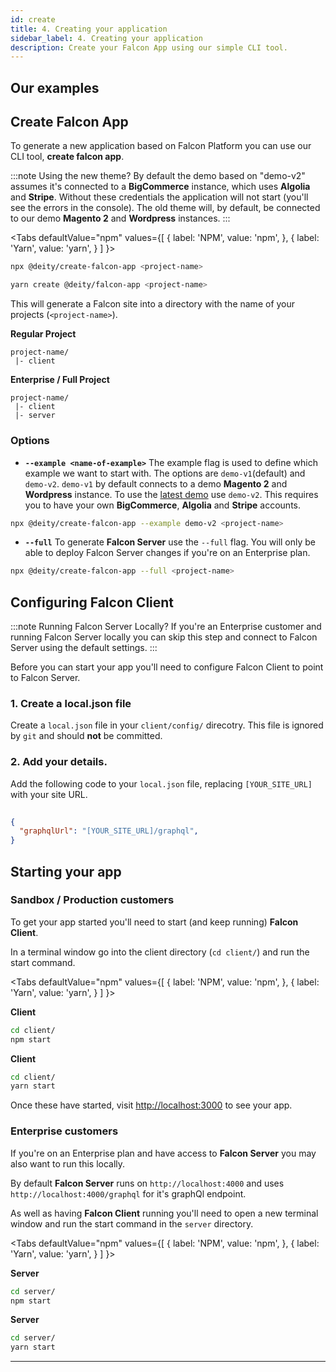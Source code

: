 ```yaml
---
id: create
title: 4. Creating your application
sidebar_label: 4. Creating your application
description: Create your Falcon App using our simple CLI tool.
---
```


## Our examples


<Examples />

## Create Falcon App

To generate a new application based on Falcon Platform you can use our CLI tool, **create falcon app**.

:::note Using the new theme?
By default the demo based on "demo-v2" assumes it's connected to a **BigCommerce** instance, which uses **Algolia** and **Stripe**. Without these credentials the application will not start (you'll see the errors in the console). The old theme will, by default, be connected to our demo **Magento 2** and **Wordpress** instances.
:::


<Tabs
  defaultValue="npm"
  values={[
    { label: 'NPM', value: 'npm', },
    { label: 'Yarn', value: 'yarn', }
  ]
}>
<TabItem value="npm">

```bash
npx @deity/create-falcon-app <project-name>
```

</TabItem>
<TabItem value="yarn">

```bash
yarn create @deity/falcon-app <project-name>
```

</TabItem>
</Tabs>

This will generate a Falcon site into a directory with the name of your projects (`<project-name>`).

**Regular Project** 
```
project-name/
 |- client
```

**Enterprise / Full Project** 
```
project-name/
 |- client
 |- server
```

### Options

- **`--example <name-of-example>`** The example flag is used to define which example we want to start with. The options are `demo-v1`(default) and `demo-v2`.
  `demo-v1` by default connects to a demo **Magento 2** and **Wordpress** instance. To use the <a href="https://demo.deity.io" target="_blank" rel="noreferrer noopener">latest demo</a> use `demo-v2`. This requires you to have your own **BigCommerce**, **Algolia** and **Stripe** accounts.

```bash
npx @deity/create-falcon-app --example demo-v2 <project-name>
```

- **`--full`** To generate **Falcon Server** use the `--full` flag. You will only be able to deploy Falcon Server changes if you're on an Enterprise plan.


```bash
npx @deity/create-falcon-app --full <project-name>
```

## Configuring Falcon Client

:::note Running Falcon Server Locally?
If you're an Enterprise customer and running Falcon Server locally you can skip this step and connect to Falcon Server using the default settings.
:::

Before you can start your app you'll need to configure Falcon Client to point to Falcon Server. 

### 1. Create a local.json file

Create a `local.json` file in your `client/config/` direcotry. This file is ignored by `git` and should **not** be committed. 

### 2. Add your details.

Add the following code to your `local.json` file, replacing `[YOUR_SITE_URL]` with your site URL.

```json
  
{
  "graphqlUrl": "[YOUR_SITE_URL]/graphql",
}
```

## Starting your app

### Sandbox / Production customers

To get your app started you'll need to start (and keep running) **Falcon Client**.

In a terminal window go into the client directory (`cd client/`) and run the start command.

<Tabs
  defaultValue="npm"
  values={[
    { label: 'NPM', value: 'npm', },
    { label: 'Yarn', value: 'yarn', }
  ]
}>
<TabItem value="npm">

**Client**
```bash
cd client/
npm start
```

</TabItem>
<TabItem value="yarn">

**Client**
```bash
cd client/
yarn start
```

</TabItem>
</Tabs>

Once these have started, visit <a href="http://localhost:3000" target="_blank" rel="noreferrer noopener">http://localhost:3000</a> to see your app.

### Enterprise customers

If you're on an Enterprise plan and have access to **Falcon Server** you may also want to run this locally. 

By default **Falcon Server** runs on `http://localhost:4000` and uses `http://localhost:4000/graphql` for it's graphQl endpoint.

As well as having **Falcon Client** running you'll need to open a new terminal window and run the start command in the `server` directory.

<Tabs
  defaultValue="npm"
  values={[
    { label: 'NPM', value: 'npm', },
    { label: 'Yarn', value: 'yarn', }
  ]
}>
<TabItem value="npm">

**Server**
```bash
cd server/
npm start
```

</TabItem>
<TabItem value="yarn">

**Server**
```bash
cd server/
yarn start
```

</TabItem>
</Tabs>

---
